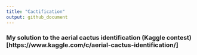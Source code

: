 ```yaml
---
title: "Cactification"
output: github_document
---
```


### My solution to the aerial cactus identification (Kaggle contest)[https://www.kaggle.com/c/aerial-cactus-identification/]